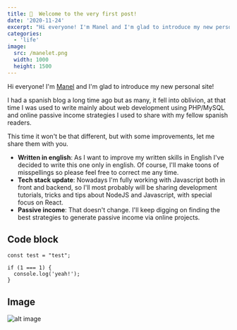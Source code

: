```yaml
---
title: 🚀  Welcome to the very first post!
date: '2020-11-24'
excerpt: "Hi everyone! I'm Manel and I'm glad to introduce my new personal site! If you are interested frontend, marketing and passive income strategies you're definetely in the right place."
categories:
  - 'life'
image:
  src: /manelet.png
  width: 1000
  height: 1500
---
```


Hi everyone! I'm [Manel](https://manelet.dev) and I'm glad to introduce my new personal site!

I had a spanish blog a long time ago but as many, it fell into oblivion, at that time I was used to write mainly about web development using PHP/MySQL and online passive income strategies I used to share with my fellow spanish readers.

This time it won't be that different, but with some improvements, let me share them with you.

- **Written in english**: As I want to improve my written skills in English I've decided to write this one only in english. Of course, I'll make toons of misspellings so please feel free to correct me any time.
- **Tech stack update**: Nowadays I'm fully working with Javascript both in front and backend, so I'll most probably will be sharing development tutorials, tricks and tips about NodeJS and Javascript, with special focus on React.
- **Passive income**: That doesn't change. I'll keep digging on finding the best strategies to generate passive income via online projects.

## Code block

```
const test = "test";

if (1 === 1) {
  console.log('yeah!');
}
```

## Image

![alt image](/image.jpeg)

